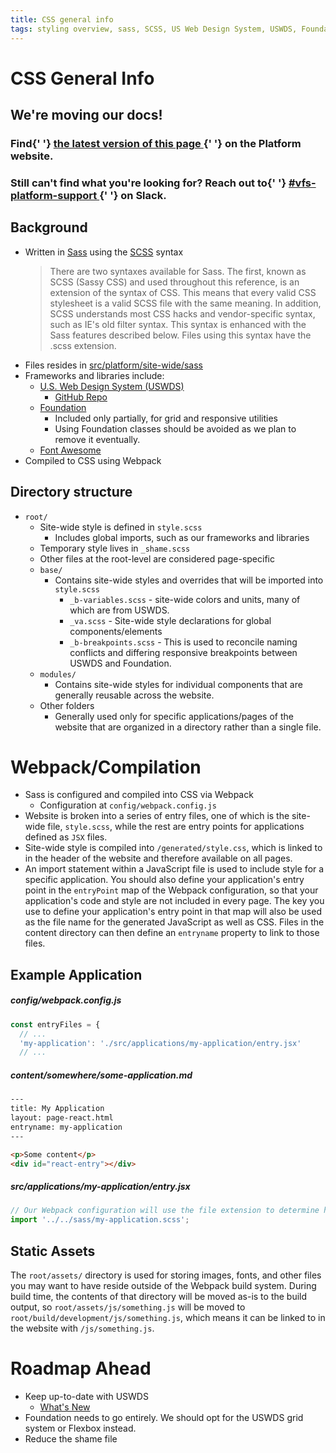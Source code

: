 ```yaml
---
title: CSS general info
tags: styling overview, sass, SCSS, US Web Design System, USWDS, Foundation, Font Awesome
---
```


# CSS General Info

<div class="deprecation-message">
  <h2>We're moving our docs!</h2>
  <h3>
    Find{' '}
    <a href="https://depo-platform-documentation.scrollhelp.site/developer-docs/Styling.1851392375.html">
      the latest version of this page
    </a>{' '}
    on the Platform website.
  </h3>
  <h3>
    Still can't find what you're looking for? Reach out to{' '}
    <a href="https://dsva.slack.com/archives/CBU0KDSB1">
      #vfs-platform-support
    </a>{' '}
    on Slack.
  </h3>
</div>

## Background

- Written in [Sass](http://sass-lang.com/) using the [SCSS](http://sass-lang.com/documentation/file.SASS_REFERENCE.html) syntax
  > There are two syntaxes available for Sass. The first, known as SCSS (Sassy CSS) and used throughout this reference, is an extension of the syntax of CSS. This means that every valid CSS stylesheet is a valid SCSS file with the same meaning. In addition, SCSS understands most CSS hacks and vendor-specific syntax, such as IE's old filter syntax. This syntax is enhanced with the Sass features described below. Files using this syntax have the .scss extension.
- Files resides in [src/platform/site-wide/sass](https://github.com/department-of-veterans-affairs/vets-website/tree/main/src/platform/site-wide/sass)
- Frameworks and libraries include:
  - [U.S. Web Design System (USWDS)](https://designsystem.digital.gov/)
    - [GitHub Repo](https://github.com/uswds/uswds)
  - [Foundation](https://foundation.zurb.com/sites/docs/v/5.5.3/)
    - Included only partially, for grid and responsive utilities
    - Using Foundation classes should be avoided as we plan to remove it eventually.
  - [Font Awesome](http://fontawesome.io/)
- Compiled to CSS using Webpack

## Directory structure

- `root/`
  - Site-wide style is defined in `style.scss`
    - Includes global imports, such as our frameworks and libraries
  - Temporary style lives in `_shame.scss`
  - Other files at the root-level are considered page-specific
  - `base/`
    - Contains site-wide styles and overrides that will be imported into `style.scss`
      - `_b-variables.scss` - site-wide colors and units, many of which are from USWDS.
      - `_va.scss` - Site-wide style declarations for global components/elements
      - `_b-breakpoints.scss` - This is used to reconcile naming conflicts and differing responsive breakpoints between USWDS and Foundation.
  - `modules/`
    - Contains site-wide styles for individual components that are generally reusable across the website.
  - Other folders
    - Generally used only for specific applications/pages of the website that are organized in a directory rather than a single file.

# Webpack/Compilation

- Sass is configured and compiled into CSS via Webpack
  - Configuration at `config/webpack.config.js`
- Website is broken into a series of entry files, one of which is the site-wide file, `style.scss`, while the rest are entry points for applications defined as `JSX` files.
- Site-wide style is compiled into `/generated/style.css`, which is linked to in the header of the website and therefore available on all pages.
- An import statement within a JavaScript file is used to include style for a specific application. You should also define your application's entry point in the `entryPoint` map of the Webpack configuration, so that your application's code and style are not included in every page. The key you use to define your application's entry point in that map will also be used as the file name for the generated JavaScript as well as CSS. Files in the content directory can then define an `entryname` property to link to those files.

## Example Application

##### config/webpack.config.js

```js
const entryFiles = {
  // ...
  'my-application': './src/applications/my-application/entry.jsx'
  // ...
```

##### content/somewhere/some-application.md

```html
---
title: My Application
layout: page-react.html
entryname: my-application
---

<p>Some content</p>
<div id="react-entry"></div>
```

##### src/applications/my-application/entry.jsx

```js
// Our Webpack configuration will use the file extension to determine how to handle that import, which in our case is to compile it into a CSS file.
import '../../sass/my-application.scss';
```

## Static Assets

The `root/assets/` directory is used for storing images, fonts, and other files you may want to have reside outside of the Webpack build system. During build time, the contents of that directory will be moved as-is to the build output, so `root/assets/js/something.js` will be moved to `root/build/development/js/something.js`, which means it can be linked to in the website with `/js/something.js`.

# Roadmap Ahead

- Keep up-to-date with USWDS
  - [What's New](https://designsystem.digital.gov/whats-new/)
- Foundation needs to go entirely. We should opt for the USWDS grid system or Flexbox instead.
- Reduce the shame file

